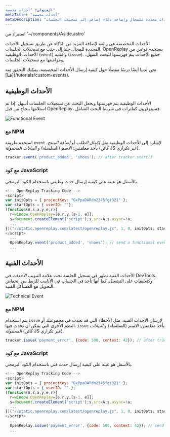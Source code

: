 ```yaml
---
العنوان: "أحداث مخصصة"
metaTitle: "أحداث مخصصة"
metaDescription: "كيفية إرسال أحداث محددة للمجال وإضافة ذكاء إضافي إلى تسجيلات الجلسات."
---
```


استيراد من '~/components/Aside.astro'

الأحداث المخصصة هي رائعة لإضافة المزيد من الذكاء عن طريق تسجيل الأحداث المحددة للمجال جنبا إلى جنب مع تسجيلات الجلسات. OpenReplay يستخدم نوعين من الأحداث: الوظيفية (`event`) والفنية (`issue`). جميع الأحداث يتم فهرستها للبحث السهل، ومزامنتها مع تسجيلات الجلسات.

<Aside type="tip">
نحن لدينا أيضًا درسًا مفصلًا حول كيفية إرسال الأحداث المخصصة، يمكنك التحقق منه [هنا](/tutorials/custom-events).
</Aside>

## الأحداث الوظيفية

الأحداث الوظيفية يتم فهرستها ويجعل البحث عن تسجيلات الجلسات أسهل. إذا تم استلامها بنجاح من قبل OpenReplay، فسيتوفرون كفلترات في شريط البحث الشامل.

![Functional Event](/static/custom-events-1.png#center)

### مع NPM

استخدم طريقة `event` لإشارة إلى الأحداث الوظيفية مثل *إكمال الطلب* أو *إضافة المنتج*. يأخذ معلمتين: *الاسم* (السلسلة) و *البيانات المحمولة* (كائن JS غير تكراري).


```js
tracker.event('product_added', 'shoes'); // after tracker.start()
```


### مع كود JavaScript

بالأسفل هو عينة على كيفية إرسال حدث وظيفي باستخدام الكود البرمجي.


```js
<!-- OpenReplay Tracking Code -->
<script>
var initOpts = { projectKey: "GxPpaDARdn2345fgt321" };
var startOpts = { userID: ""}; 
(function(A,s,a,y,e,r){
  r=window.OpenReplay=[e,r,y,[s-1, e]];
  s=document.createElement('script');s.src=A;s.async=!a;
  ...
})("//static.openreplay.com/latest/openreplay.js", 1, 0, initOpts, startOpts);
</script>
  ...
  OpenReplay.event('product_added', 'shoes'); // send a functional event later in your code
  ...
```


## الأحداث الفنية

الأحداث الفنية تظهر في تسجيل الجلسة تحت علامة التبويب *الأحداث* في DevTools، وكتعليقات على التشغيل. كما أنها تأخذ في الحساب في الأنابيب للربط بين إنخفاض التحويل مع المشاكل الفنية.

![Technical Event](/static/custom-events-2.png#center)

### مع NPM

يتم استخدام `issue` لإرسال الأحداث الفنية، مثل الأخطاء التي قد تحدث في مجموعتك أو النظم الأخرى التي يمكن أن تحدث فيها. `issue` يأخذ معلمتين: *الاسم* (السلسلة) و *البيانات المحمولة* (كائن JS غير تكراري).


```js
tracker.issue('payment_error', {code: 500, context: 42}); // after tracker.start()
```


### مع كود JavaScript

بالأسفل هو عينة على كيفية إرسال حدث فني باستخدام الكود البرمجي.


```js
<!-- OpenReplay Tracking Code -->
<script>
var initOpts = { projectKey: "GxPpaDARdn2345fgt321" };
var startOpts = { userID: "" }; 
(function(A,s,a,y,e,r){
  r=window.OpenReplay=[e,r,y,[s-1, e]];
  s=document.createElement('script');s.src=A;s.async=!a;
  ...
})("//static.openreplay.com/latest/openreplay.js", 1, 0, initOpts, startOpts);
</script>
  ...
  OpenReplay.issue('payment_error', {code: 500, context: 42}); // send a technical event (issue) later in your code
  ...
```


